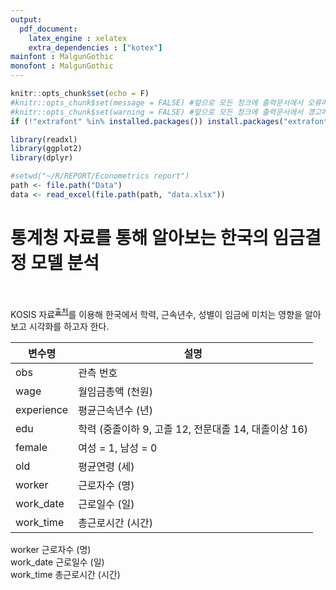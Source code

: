 ```yaml
---
output:
  pdf_document:
    latex_engine : xelatex
    extra_dependencies : ["kotex"]
mainfont : MalgunGothic
monofont : MalgunGothic
---
```




```r
knitr::opts_chunk$set(echo = F)
#knitr::opts_chunk$set(message = FALSE) #앞으로 모든 청크에 출력문서에서 오류메시지 삽입 안됨
#knitr::opts_chunk$set(warning = FALSE) #앞으로 모든 청크에 출력문서에서 경고메시지 출력 안됨
if (!"extrafont" %in% installed.packages()) install.packages("extrafont")

library(readxl)
library(ggplot2)
library(dplyr)

#setwd("~/R/REPORT/Econometrics report")
path <- file.path("Data")
data <- read_excel(file.path(path, "data.xlsx"))
```

\center
# 통계청 자료를 통해 알아보는 한국의 임금결정 모델 분석
\hrule
\  

\raggedright
 KOSIS 자료^[출처](https://kosis.kr/statHtml/statHtml.do?orgId=118&tblId=DT_118N_PAYM32&conn_path=I3)^를 이용해 한국에서 학력, 근속년수, 성별이 임금에 미치는 영향을 알아보고 시각화를 하고자 한다.  


| 변수명      | 설명                                    |
|-------------|-----------------------------------------|
| obs         | 관측 번호                              |
| wage        | 월임금총액 (천원)                      |
| experience  | 평균근속년수 (년)                      |
| edu         | 학력 (중졸이하 9, 고졸 12, 전문대졸 14, 대졸이상 16) |
| female      | 여성 = 1, 남성 = 0                     |
| old         | 평균연령 (세)                          |
| worker      | 근로자수 (명)                          |
| work_date   | 근로일수 (일)                          |
| work_time   | 총근로시간 (시간)                      |


 worker \hspace{2cm} 근로자수 (명)                          
 work_date \hspace{2cm} 근로일수 (일)                          
 work_time \hspace{2cm} 총근로시간 (시간)                      



